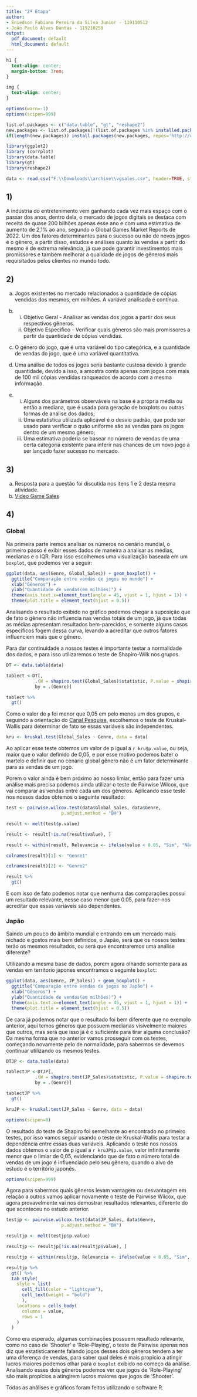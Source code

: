 ```yaml
---
title: "2ª Etapa"
author:
- Eniedson Fabiano Pereira da Silva Junior - 119110512
- João Paulo Alves Dantas - 119210258
output:
  pdf_document: default
  html_document: default
---
```


```css
h1 {
  text-align: center;
  margin-bottom: 3rem;
}

img {
  text-align: center;
}
```

```r
options(warn=-1)
options(scipen=999)

list.of.packages <- c("data.table", "gt", "reshape2")
new.packages <- list.of.packages[!(list.of.packages %in% installed.packages()[,"Package"])]
if(length(new.packages)) install.packages(new.packages, repos='http://cran.us.r-project.org')

library(ggplot2)
library (corrplot)
library(data.table)
library(gt)
library(reshape2)

data <- read.csv("F:\\Downloads\\archive\\vgsales.csv", header=TRUE, stringsAsFactors=FALSE, nrows=500)
```

## 1)

A indústria do entretenimento vem ganhando cada vez mais espaço com o passar dos anos, dentro dela, o mercado de jogos digitais se destaca com receita de quase 200 bilhões apenas esse ano e com uma estimativa de aumento de 2,1% ao ano,  segundo o Global Games Market Reports de 2022. Um dos fatores determinantes para o sucesso ou não de novos jogos é o gênero, a partir disso, estudos e análises quanto às vendas a partir do mesmo é de extrema relevância, já que pode garantir investimentos mais promissores e também melhorar a qualidade de jogos de gêneros mais requisitados pelos clientes no mundo todo.
 
## 2)

a) Jogos existentes no mercado relacionados a quantidade de cópias vendidas dos mesmos, em milhões. A variável analisada é contínua.

b) i) Objetivo Geral - Analisar as vendas dos jogos a partir dos seus respectivos gêneros.
   ii) Objetivo Específico - Verificar quais gêneros são mais promissores a partir da quantidade de cópias vendidas.

c) O género do jogo, que é uma variável do tipo categórica, e a quantidade de vendas do jogo, que é uma variável quantitativa.

d) Uma análise de todos os jogos seria bastante custosa devido à grande quantidade, devido a isso, a amostra conta apenas com jogos com mais de 100 mil cópias vendidas ranqueados de acordo com a mesma informação.

e) i) Alguns dos parâmetros observáveis na base é a própria média ou então a mediana, que é usada para geração de boxplots ou outras formas de análise dos dados;
   ii) Uma estatística utilizada aplicável é o desvio padrão, que pode ser usado para verificar o quão uniforme são as vendas para os jogos dentro de um mesmo género;
   iii) Uma estimativa poderia se basear no número de vendas de uma certa categoria existente para inferir nas chances de um novo jogo a ser lançado fazer sucesso no mercado.

## 3)

a) Resposta para a questão foi discutida nos itens 1 e 2 desta mesma atividade.
b) [Video Game Sales](https://www.kaggle.com/datasets/gregorut/videogamesales)


## 4)

### Global

Na primeira parte iremos analisar os números no cenário mundial, o primeiro passo é exibir esses dados de maneira a analisar as médias, medianas e o IQR. Para isso escolhemos uma visualização baseada em um `boxplot`, que podemos ver a seguir:  

```r

ggplot(data, aes(Genre, Global_Sales)) + geom_boxplot() +
  ggtitle("Comparação entre vendas de jogos no mundo") +
  xlab("Gêneros") + 
  ylab("Quantidade de vendas(em milhões)") +
  theme(axis.text.x=element_text(angle = 45, vjust = 1, hjust = 1)) +
  theme(plot.title = element_text(hjust = 0.5))


```

Analisando o resultado exibido no gráfico podemos chegar a suposição que de fato o gênero não influencia nas vendas totais de um jogo, já que todas as médias apresentam resultados bem-parecidos, e somente alguns casos específicos fogem dessa curva, levando a acreditar que outros fatores influenciem mais que o gênero.  

Para dar continuidade a nossos testes é importante testar a normalidade dos dados, e para isso utilizaremos o teste de Shapiro-Wilk nos grupos.  

```r

DT <- data.table(data)

tablect <-DT[,
           .(W = shapiro.test(Global_Sales)$statistic, P.value = shapiro.test(Global_Sales)$p.value),
           by = .(Genre)]

tablect %>%
  gt()

```
  
Como o valor de `p` foi menor que 0,05 em pelo menos um dos grupos, e seguindo a orientação do [Canal Pesquise](https://www.canalpesquise.com.br/tut-1tutorialestatistico-1/tut-2), escolhemos o teste de Kruskal-Wallis para determinar de fato se essas variáveis são independentes.

```r

kru <- kruskal.test(Global_Sales ~ Genre, data = data)
```

Ao aplicar esse teste obtemos um valor de p igual a `r kru$p.value`, ou seja, maior que o valor definido de 0,05, e por esse motivo podemos bater o martelo e definir que no cenário global gênero não é um fator determinante para as vendas de um jogo.

Porem o valor ainda é bem próximo ao nosso limiar, então para fazer uma análise mais precisa podemos ainda utilizar o teste de Pairwise Wilcox, que vai comparar as vendas entre cada um dos gêneros. Aplicando esse teste nos nossos dados obtemos o seguinte resultado:

```r
test <- pairwise.wilcox.test(data$Global_Sales, data$Genre,
                     p.adjust.method = "BH")

result <- melt(test$p.value) 

result <- result[!is.na(result$value), ]

result <- within(result, Relevancia <- ifelse(value < 0.05, "Sim", "Não"))

colnames(result)[1] <- "Genre1"

colnames(result)[2] <- "Genre2"

result %>%
  gt()

```

E com isso de fato podemos notar que nenhuma das comparações possui um resultado relevante, nesse caso menor que 0.05, para fazer-nos acreditar que essas variáveis são dependentes.  

### Japão

Saindo um pouco do âmbito mundial e entrando em um mercado mais nichado e gostos mais bem definidos, o Japão, será que os nossos testes terão os mesmos resultados, ou será que encontraremos uma análise diferente?

Utilizando a mesma base de dados, porem agora olhando somente para as vendas em territorio japones encontramos o seguinte `boxplot`:  

```r

ggplot(data, aes(Genre, JP_Sales)) + geom_boxplot() +
  ggtitle("Comparação entre vendas de jogos no Japão") +
  xlab("Gêneros") + 
  ylab("Quantidade de vendas(em milhões)") +
  theme(axis.text.x=element_text(angle = 45, vjust = 1, hjust = 1)) +
  theme(plot.title = element_text(hjust = 0.5))


```

De cara já podemos notar que o resultado foi bem diferente que no exemplo anterior, aqui temos gêneros que possuem medianas visivelmente maiores que outros, mas será que isso já é o suficiente para tirar alguma conclusão? Da mesma forma que no anterior vamos prosseguir com os testes, começando novamente pelo de normalidade, para sabermos se devemos continuar utilizando os mesmos testes.  

```r

DTJP <- data.table(data)

tablectJP <-DTJP[,
           .(W = shapiro.test(JP_Sales)$statistic, P.value = shapiro.test(JP_Sales)$p.value),
           by = .(Genre)]

tablectJP %>%
  gt()

```

```r

kruJP <- kruskal.test(JP_Sales ~ Genre, data = data)

```

``` r
options(scipen=0)
```

O resultado do teste de Shapiro foi semelhante ao encontrado no primeiro testes, por isso vamos seguir usando o teste de Kruskal-Wallis para testar a dependência entre essas duas variáveis. Aplicando o teste nos nossos dados obtemos o valor de p igual a `r kruJP$p.value`, valor infinitamente menor que o limiar de 0,05, evidenciando que de fato o número total de vendas de um jogo é influenciado pelo seu gênero, quando o alvo de estudo é o território japonês.

``` r
options(scipen=999)
```


Agora para sabermos quais gêneros levam vantagem ou desvantagem em relação a outros vamos aplicar novamente o teste de Pairwise Wilcox, que agora provavelmente vai nos demostrar resultados relevantes, diferente do que aconteceu no estudo anterior. 

```r
testjp <- pairwise.wilcox.test(data$JP_Sales, data$Genre,
                     p.adjust.method = "BH")

resultjp <- melt(testjp$p.value) 

resultjp <- resultjp[!is.na(resultjp$value), ]

resultjp <- within(resultjp, Relevancia <- ifelse(value < 0.05, "Sim", "Não"))

resultjp %>%
  gt() %>%
  tab_style(
    style = list(
      cell_fill(color = "lightcyan"),
      cell_text(weight = "bold")
      ),
    locations = cells_body(
      columns = value,
      rows = 1
    )
  )
```

Como era esperado, algumas combinações possuem resultado relevante, como no caso de 'Shooter' e 'Role-Playing', o teste de Pairwise apenas nos diz que estatisticamente falando jogos desses dois gêneros tendem a ter uma diferença de vendas, para saber qual deles é mais propicio a atingir lucros maiores podemos olhar para o `boxplot` exibido no começo da análise. Analisando esses dois gêneros podemos ver que jogos de 'Role-Playing' são mais propícios a atingirem lucros maiores que jogos de 'Shooter'.


Todas as análises e gráficos foram feitos utilizando o software R.
